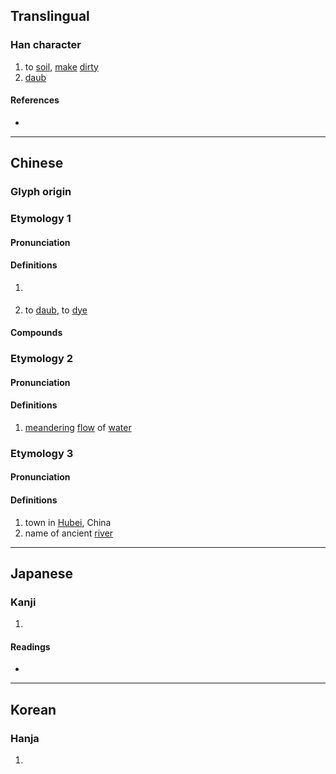 {{character info/new}}
==Translingual==

===Han character===
{{Han char|rn=85|rad=水|as=08|sn=11|four=33112|canj=EJNU|ids=⿰氵宛}}

# to [[soil]], [[make]] [[dirty]]
# [[daub]]

====References====
* {{Han ref|kx=0628.110|dkj=17593|dj=1030.040|hdz=31662.040|uh=6DB4|ud=28084|bh=D5E2|bd=54754}}

----

==Chinese==
{{zh-forms|alt=𣹠}}

===Glyph origin===
{{Han etym}}

===Etymology 1===

====Pronunciation====
{{zh-pron
|m=wò
|c=wo3
|mc=y
|oc=1
|ma=
|cat=v
}}

====Definitions====
{{zh-hanzi}}

# {{alt-form|lang=zh|[[汙]]/[[污]]}} {{gloss|to [[soil#Verb|soil]]}} <!-- 《廣韻》涴：泥著物也。-->
# to [[daub]], to [[dye]] <!-- [1] 唐·杜甫〈虢國夫人〉：卻嫌脂粉涴顏色，澹掃蛾眉朝至尊。[2]《清平山堂话本》: 姚卞佛开玉版纸,涴饱紫毫笔,长揖一声,下笔便写。-->

====Compounds====
{{zh-der|涴染|涴漫}}

===Etymology 2===

====Pronunciation====
{{zh-pron
|m=wǎn
|c=
|mc=
|oc=2+3
|ma=
|cat=v
}}

====Definitions====
{{zh-hanzi}}

# [[meandering]] [[flow]] of [[water]] <!-- 《韻會》委遠切，𠀤音宛。涴演，水迴曲貌。《郭璞·江賦》洪瀾涴演而雲迴。-->

===Etymology 3===
{{zh-wp|zh:涴市镇}}

====Pronunciation====
{{zh-pron
|m=yuān
|c=
|mc=
|oc=
|ma=
|cat=
}}

====Definitions====
{{zh-hanzi}}

# town in [[Hubei]], China
# name of ancient [[river]] <!-- 《集韻》紆願切，音怨。水名。 -->

----

==Japanese==

===Kanji===
{{ja-kanji|grade=|rs=水08}}

# {{defn|lang=ja|sort=水08}}

====Readings====
* {{ja-readings|on=[[えん]] (en), [[おん]] (on), [[か]] (ka), [[わ]] (wa)|kun=}}

----

==Korean==

===Hanja===
{{ko-hanja|hangeul=완|eumhun=|rv=wan|mr=wan|y=wan}}

# {{defn|lang=ko|sort=水08}}